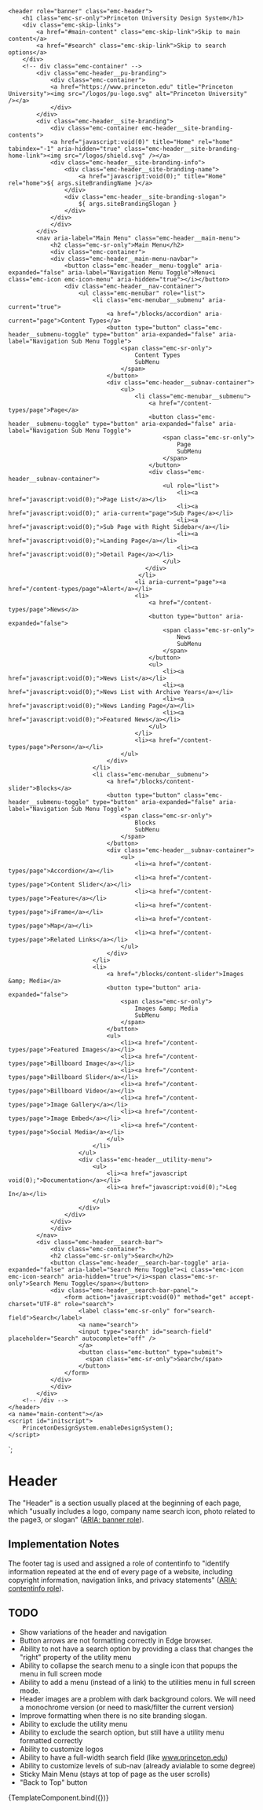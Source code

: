 
<Meta title="Components/Header" component="Header" />

    <header role="banner" class="emc-header">
        <h1 class="emc-sr-only">Princeton University Design System</h1>
        <div class="emc-skip-links">
            <a href="#main-content" class="emc-skip-link">Skip to main content</a>
            <a href="#search" class="emc-skip-link">Skip to search options</a>
        </div>
        <!-- div class="emc-container" -->
            <div class="emc-header__pu-branding">
                <div class="emc-container">
                <a href="https://www.princeton.edu" title="Princeton University"><img src="/logos/pu-logo.svg" alt="Princeton University" /></a>
                </div>
            </div>
            <div class="emc-header__site-branding">
                <div class="emc-container emc-header__site-branding-contents">
                <a href="javascript:void(0)" title="Home" rel="home" tabindex="-1" aria-hidden="true" class="emc-header__site-branding-home-link"><img src="/logos/shield.svg" /></a>
                <div class="emc-header__site-branding-info">
                    <div class="emc-header__site-branding-name">
                        <a href="javascript:void(0);" title="Home" rel="home">${ args.siteBrandingName }</a>
                    </div>
                    <div class="emc-header__site-branding-slogan">
                        ${ args.siteBrandingSlogan }
                    </div>
                </div>
                </div>
            </div>
            <nav aria-label="Main Menu" class="emc-header__main-menu">
                <h2 class="emc-sr-only">Main Menu</h2>
                <div class="emc-container">
                <div class="emc-header__main-menu-navbar">
                    <button class="emc-header__menu-toggle" aria-expanded="false" aria-label="Navigation Menu Toggle">Menu<i class="emc-icon emc-icon-menu" aria-hidden="true"></i></button>
                    <div class="emc-header__nav-container">
                        <ul class="emc-menubar" role="list">
                            <li class="emc-menubar__submenu" aria-current="true">
                                <a href="/blocks/accordion" aria-current="page">Content Types</a>
                                <button type="button" class="emc-header__submenu-toggle" type="button" aria-expanded="false" aria-label="Navigation Sub Menu Toggle">
                                    <span class="emc-sr-only">
                                        Content Types
                                        SubMenu
                                    </span>
                                </button>
                                <div class="emc-header__subnav-container">
                                    <ul>
                                        <li class="emc-menubar__submenu">
                                            <a href="/content-types/page">Page</a>
                                            <button class="emc-header__submenu-toggle" type="button" aria-expanded="false" aria-label="Navigation Sub Menu Toggle">
                                                <span class="emc-sr-only">
                                                    Page
                                                    SubMenu
                                                </span>
                                            </button>
                                            <div class="emc-header__subnav-container">
                                                <ul role="list">
                                                    <li><a href="javascript:void(0);">Page List</a></li>
                                                    <li><a href="javascript:void(0);" aria-current="page">Sub Page</a></li>
                                                    <li><a href="javascript:void(0);">Sub Page with Right Sidebar</a></li>
                                                    <li><a href="javascript:void(0);">Landing Page</a></li>
                                                    <li><a href="javascript:void(0);">Detail Page</a></li>
                                                </ul>
                                           </div>
                                         </li>
                                        <li aria-current="page"><a href="/content-types/page">Alert</a></li>
                                        <li>
                                            <a href="/content-types/page">News</a>
                                            <button type="button" aria-expanded="false">
                                                <span class="emc-sr-only">
                                                    News
                                                    SubMenu
                                                </span>
                                            </button>
                                            <ul>
                                                <li><a href="javascript:void(0);">News List</a></li>
                                                <li><a href="javascript:void(0);">News List with Archive Years</a></li>
                                                <li><a href="javascript:void(0);">News Landing Page</a></li>
                                                <li><a href="javascript:void(0);">Featured News</a></li>
                                            </ul>
                                        </li>
                                        <li><a href="/content-types/page">Person</a></li>
                                    </ul>
                                </div>
                            </li>
                            <li class="emc-menubar__submenu">
                                <a href="/blocks/content-slider">Blocks</a>
                                <button type="button" class="emc-header__submenu-toggle" type="button" aria-expanded="false" aria-label="Navigation Sub Menu Toggle">
                                    <span class="emc-sr-only">
                                        Blocks
                                        SubMenu
                                    </span>
                                </button>
                                <div class="emc-header__subnav-container">
                                    <ul>
                                        <li><a href="/content-types/page">Accordion</a></li>
                                        <li><a href="/content-types/page">Content Slider</a></li>
                                        <li><a href="/content-types/page">Feature</a></li>
                                        <li><a href="/content-types/page">iFrame</a></li>
                                        <li><a href="/content-types/page">Map</a></li>
                                        <li><a href="/content-types/page">Related Links</a></li>
                                    </ul>
                                </div>
                            </li>
                            <li>
                                <a href="/blocks/content-slider">Images &amp; Media</a>
                                <button type="button" aria-expanded="false">
                                    <span class="emc-sr-only">
                                        Images &amp; Media
                                        SubMenu
                                    </span>
                                </button>
                                <ul>
                                    <li><a href="/content-types/page">Featured Images</a></li>
                                    <li><a href="/content-types/page">Billboard Image</a></li>
                                    <li><a href="/content-types/page">Billboard Slider</a></li>
                                    <li><a href="/content-types/page">Billboard Video</a></li>
                                    <li><a href="/content-types/page">Image Gallery</a></li>
                                    <li><a href="/content-types/page">Image Embed</a></li>
                                    <li><a href="/content-types/page">Social Media</a></li>
                                </ul>
                            </li>
                        </ul>
                        <div class="emc-header__utility-menu">
                            <ul>
                                <li><a href="javascript void(0);">Documentation</a></li>
                                <li><a href="javascript:void(0);">Log In</a></li>
                            </ul>
                        </div>
                    </div>
                </div>
                </div>
            </nav>
            <div class="emc-header__search-bar">
                <div class="emc-container">
                <h2 class="emc-sr-only">Search</h2>
                <button class="emc-header__search-bar-toggle" aria-expanded="false" aria-label="Search Menu Toggle"><i class="emc-icon emc-icon-search" aria-hidden="true"></i><span class="emc-sr-only">Search Menu Toggle</span></button>
                <div class="emc-header__search-bar-panel">
                    <form action="javascript:void(0)" method="get" accept-charset="UTF-8" role="search">
                        <label class="emc-sr-only" for="search-field">Search</label>
                        <a name="search">
                        <input type="search" id="search-field" placeholder="Search" autocomplete="off" />
                        </a>
                        <button class="emc-button" type="submit">
                          <span class="emc-sr-only">Search</span>
                        </button>
                    </form>
                </div>
                </div>
            </div>
        <!-- /div -->
    </header>
    <a name="main-content"></a>
    <script id="initscript">
        PrincetonDesignSystem.enableDesignSystem();
    </script>
`;


# Header

The "Header" is a section usually placed at the beginning of each page, which "usually includes a logo, company name
search icon, photo related to the page3, or slogan" (<a href="https://developer.mozilla.org/en-US/docs/Web/Accessibility/ARIA/Roles/Banner_role">ARIA: banner role</a>).

## Implementation Notes

The footer tag is used and assigned a role of contentinfo to "identify information repeated at the end of every page
of a website, including copyright information, navigation links, and privacy statements" (<a href="https://developer.mozilla.org/en-US/docs/Web/Accessibility/ARIA/Roles/Contentinfo_role">ARIA: contentinfo role</a>).

## TODO

* Show variations of the header and navigation
* Button arrows are not formatting correctly in Edge browser.
* Ability to not have a search option by providing a class that changes the "right" property of the utility menu
* Ability to collapse the search menu to a single icon that popups the menu in full screen mode
* Ability to add a menu (instead of a link) to the utilities menu in full screen mode. 
* Header images are a problem with dark background colors.  We will need a monochrome version (or need to mask/filter the current version)
* Improve formatting when there is no site branding slogan.
* Ability to exclude the utility menu
* Ability to exclude the search option, but still have a utility menu formatted correctly
* Ability to customize logos
* Ability to have a full-width search field (like www.princeton.edu)
* Ability to customize levels of sub-nav (already avialable to some degree)
* Sticky Main Menu (stays at top of page as the user scrolls)
* "Back to Top" button

<Canvas>
    <Story name="Basic" args={{
        forceExpanded: false,
        siteBrandingName: 'Relativity',
        siteBrandingSlogan: 'The Princeton University Design System'
    }}>
      {TemplateComponent.bind({})}
    </Story>
</Canvas>
